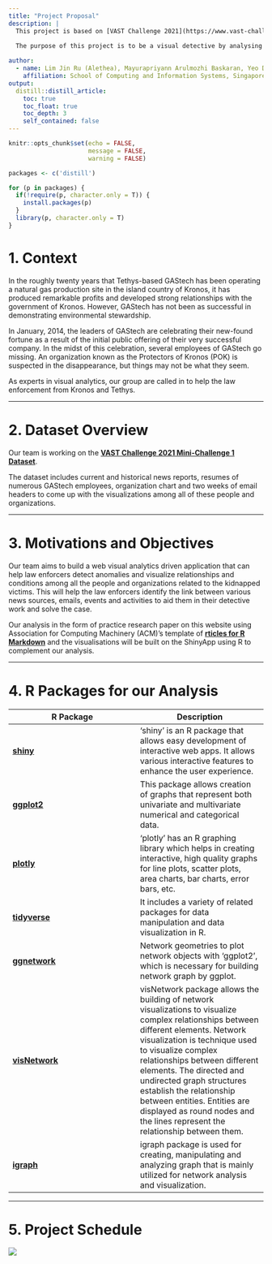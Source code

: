 ```yaml
---
title: "Project Proposal"
description: |
  This project is based on [VAST Challenge 2021](https://www.vast-challenge.github.io/2021/).
    
  The purpose of this project is to be a visual detective by analysing the issues through visual representations.

author:
  - name: Lim Jin Ru (Alethea), Mayurapriyann Arulmozhi Baskaran, Yeo Ding Run (Darius) 
    affiliation: School of Computing and Information Systems, Singapore Management University
output:
  distill::distill_article:
    toc: true
    toc_float: true
    toc_depth: 3
    self_contained: false
---
```


```r
knitr::opts_chunk$set(echo = FALSE,
                      message = FALSE,
                      warning = FALSE)
```

```r
packages <- c('distill')

for (p in packages) {
  if(!require(p, character.only = T)) {
    install.packages(p)
  }
  library(p, character.only = T)
}
```

# 1. Context

In the roughly twenty years that Tethys-based GAStech has been operating a natural gas production site in the island country of Kronos, it has produced remarkable profits and developed strong relationships with the government of Kronos. However, GAStech has not been as successful in demonstrating environmental stewardship.

In January, 2014, the leaders of GAStech are celebrating their new-found fortune as a result of the initial public offering of their very successful company. In the midst of this celebration, several employees of GAStech go missing. An organization known as the Protectors of Kronos (POK) is suspected in the disappearance, but things may not be what they seem.

As experts in visual analytics, our group are called in to help the law enforcement from Kronos and Tethys.

***

# 2. Dataset Overview

Our team is working on the **[VAST Challenge 2021 Mini-Challenge 1 Dataset](https://www.vast-challenge.github.io/2021/MC1.html)**.

The dataset includes current and historical news reports, resumes of numerous GAStech employees, organization chart and two weeks of email headers to come up with the visualizations among all of these people and organizations. 

***

# 3. Motivations and Objectives
Our team aims to build a web visual analytics driven application that can help law enforcers detect anomalies and visualize relationships and conditions among all the people and organizations related to the kidnapped victims. This will help the law enforcers identify the link between various news sources, emails, events and activities to aid them in their detective work and solve the case.

Our analysis in the form of practice research paper on this website using Association for Computing Machinery (ACM)'s template of **[rticles for R Markdown](https://www.github.com/rstudio/rticles)** and the visualisations will be built on the ShinyApp using R to complement our analysis.

***

# 4. R Packages for our Analysis

R Package | Description
------------- | -------------
**[shiny](https://cran.r-project.org/web/packages/shiny/index.html)** | ‘shiny’ is an R package that allows easy development of interactive web apps. It allows various interactive features to enhance the user experience.
**[ggplot2](https://www.cran.r-project.org/web/packages/ggplot2/index.html)** | This package allows creation of graphs that represent both univariate and multivariate numerical and categorical data.
**[plotly](https://www.cran.r-project.org/web/packages/plotly/index.html)** | ‘plotly’ has an R graphing library which helps in creating interactive, high quality graphs for line plots, scatter plots, area charts, bar charts, error bars, etc.
**[tidyverse](https://www.cran.r-project.org/web/packages/tidyverse/index.html)** | It includes a variety of related packages for data manipulation and data visualization in R.
**[ggnetwork](https://www.cran.r-project.org/web/packages/ggnetwork/vignettes/ggnetwork.html)** | Network geometries to plot network objects with 'ggplot2', which is necessary for building network graph by ggplot.
**[visNetwork](https://www.cran.r-project.org/web/packages/visNetwork/index.html)** | visNetwork package allows the building of network visualizations to visualize complex relationships between different elements. Network visualization is technique used to visualize complex relationships between different elements. The directed and undirected graph structures establish the relationship between entities. Entities are displayed as round nodes and the lines represent the relationship between them.
**[igraph](https://cran.r-project.org/web/packages/igraph/index.html)** | igraph package is used for creating, manipulating and analyzing graph that is mainly utilized for network analysis and visualization.

***

# 5. Project Schedule

![](images/ProjectSchedule.PNG)

